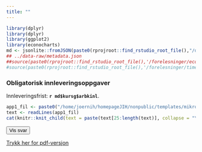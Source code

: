 ```yaml
---
title: ""
---
```



```r
library(dplyr)
library(dplyr)
library(ggplot2)
library(econocharts)
md <- jsonlite::fromJSON(paste0(rprojroot::find_rstudio_root_file(),"/data-raw/metadata.json"))
## ../data-raw/metadata.json
##source(paste0(rprojroot::find_rstudio_root_file(),'/forelesninger/econplot.R'))
#source(paste0(rprojroot::find_rstudio_root_file(),'/forelesninger/timeplan.R'))
```

\newpage 

### Obligatorisk innleveringsoppgaver

Innleveringsfrist: **`r md$kursg$arbkinl`**.


```r
app1_fil <- paste0("/home/joernih/homepageJIH/nonpublic/templates/mikro/Arbeidskrav_SFB10816_Mikro_2024_V.qmd")
text <- readLines(app1_fil)
cat(knitr::knit_child(text = paste(text[25:length(text)], collapse = "\n"), quiet = TRUE))
```

::: {.content-visible when-profile="internal"}

<button id="show-all-answers">Vis svar</button>

<style>
  .answer {
    color: blue;
  }
</style>
<script>
const answerToggles = document.querySelectorAll(".answer");
const showAllButton = document.getElementById("show-all-answers");

showAllButton.addEventListener("click", () => {
  answerToggles.forEach(answer => {
    answer.classList.toggle("hidden");
  });
});
</script>

[Trykk her for pdf-versjon]()

:::


